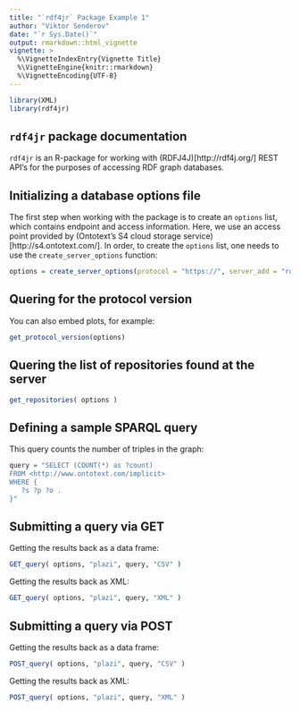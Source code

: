 ```yaml
---
title: "`rdf4jr` Package Example 1"
author: "Viktor Senderov"
date: "`r Sys.Date()`"
output: rmarkdown::html_vignette
vignette: >
  %\VignetteIndexEntry{Vignette Title}
  %\VignetteEngine{knitr::rmarkdown}
  %\VignetteEncoding{UTF-8}
---
```


```r
library(XML)
library(rdf4jr)
```

## `rdf4jr` package documentation

`rdf4jr` is an R-package for working with (RDFJ4J)[http://rdf4j.org/] REST API's for the purposes of accessing RDF graph databases.

## Initializing a database options file

The first step when working with the package is to create an `options` list, which contains endpoint and access information. Here, we use an access point provided by (Ontotext's S4 cloud storage service)[http://s4.ontotext.com/]. In order, to create the `options` list, one needs to use the `create_server_options` function:

```r
options = create_server_options(protocol = "https://", server_add = "rdf.s4.ontotext.com/4937448214/OBKMS", authentication = "api", api_key = "s4i0k6o7v6l0", secret = "9k03ah49e3da607"  )
```

## Quering for the protocol version

You can also embed plots, for example:

```r
get_protocol_version(options)
```

## Quering the list of repositories found at the server

```r
get_repositories( options )
```

## Defining a sample SPARQL query

This query counts the number of triples in the graph:

```r
query = "SELECT (COUNT(*) as ?count)
FROM <http://www.ontotext.com/implicit>
WHERE {
   ?s ?p ?o .
}"
```

## Submitting a query via GET

Getting the results back as a data frame:

```r
GET_query( options, "plazi", query, "CSV" )
```

Getting the results back as XML:

```r
GET_query( options, "plazi", query, "XML" )
```

## Submitting a query via POST

Getting the results back as a data frame:

```r
POST_query( options, "plazi", query, "CSV" )
```

Getting the results back as XML:

```r
POST_query( options, "plazi", query, "XML" )
```
